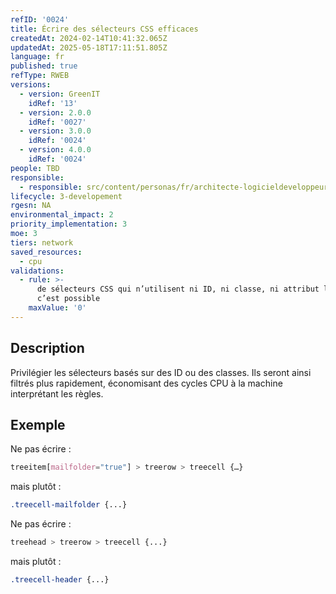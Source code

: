 ```yaml
---
refID: '0024'
title: Écrire des sélecteurs CSS efficaces
createdAt: 2024-02-14T10:41:32.065Z
updatedAt: 2025-05-18T17:11:51.805Z
language: fr
published: true
refType: RWEB
versions:
  - version: GreenIT
    idRef: '13'
  - version: 2.0.0
    idRef: '0027'
  - version: 3.0.0
    idRef: '0024'
  - version: 4.0.0
    idRef: '0024'
people: TBD
responsible:
  - responsible: src/content/personas/fr/architecte-logicieldeveloppeur.mdx
lifecycle: 3-developement
rgesn: NA
environmental_impact: 2
priority_implementation: 3
moe: 3
tiers: network
saved_resources:
  - cpu
validations:
  - rule: >-
      de sélecteurs CSS qui n’utilisent ni ID, ni classe, ni attribut lorsque
      c’est possible
    maxValue: '0'
---
```


## Description

Privilégier les sélecteurs basés sur des ID ou des classes. Ils seront ainsi filtrés plus rapidement, économisant des cycles CPU à la machine interprétant les règles.

## Exemple

Ne pas écrire :

```css
treeitem[mailfolder="true"] > treerow > treecell {…}
```

mais plutôt :

```css
.treecell-mailfolder {...}
```

Ne pas écrire :

```css
treehead > treerow > treecell {...}
```

mais plutôt :

```css
.treecell-header {...}
```
